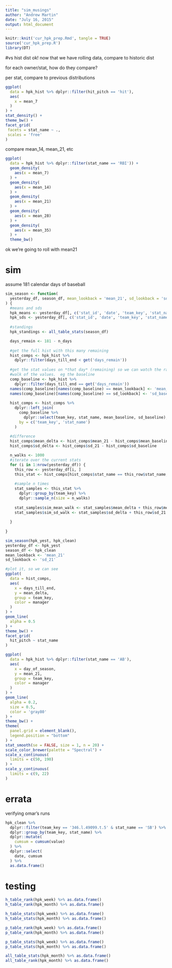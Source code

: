```yaml
---
title: "sim_musings"
author: "Andrew Martin"
date: "July 16, 2015"
output: html_document
---
```



```r
knitr::knit('cur_hpk_prep.Rmd', tangle = TRUE)
source('cur_hpk_prep.R')
library(DT)
```


#vs hist dist
ok!  now that we have rolling data, compare to historic dist

for each owner/stat, how do they compare?

per stat, compare to previous distributions

```r
ggplot(
  data = hpk_hist %>% dplyr::filter(hit_pitch == 'hit'),
  aes(
    x = mean_7
  )
) +
stat_density() +
theme_bw() +
facet_grid(
 facets = stat_name ~ .,
 scales = 'free'
)
```

compare mean_14, mean_21, etc
```r

ggplot(  
  data = hpk_hist %>% dplyr::filter(stat_name == 'RBI')) +
  geom_density(
    aes(x = mean_7)
  ) +
  geom_density(
    aes(x = mean_14)
  ) +  
  geom_density(
    aes(x = mean_21)
  ) +  
  geom_density(
    aes(x = mean_28)
  ) + 
  geom_density(
    aes(x = mean_35)
  ) +   
  theme_bw()

```

ok we're going to roll with mean21

# sim
assume 181 calendar days of baseball

```r

sim_season <- function(
  yesterday_df, season_df, mean_lookback = 'mean_21', sd_lookback = 'sd_21'
) {
  #means and sds
  hpk_means <- yesterday_df[, c('stat_id', 'date', 'team_key', 'stat_name', 'hit_pitch', mean_lookback)]
  hpk_sds <- yesterday_df[, c('stat_id', 'date', 'team_key', 'stat_name', 'hit_pitch', sd_lookback)]
  
  #standings
  hpk_standings <- all_table_stats(season_df)

  days_remain <- 181 - n_days
  
  #get the full hist with this many remaining
  hist_comps <- hpk_hist %>%
    dplyr::filter(days_till_end < get('days_remain'))
  
  #get the stat values on *that day* (remaining) so we can watch the random
  #walk of the values.  eg the baseline
  comp_baseline <- hpk_hist %>%
    dplyr::filter(days_till_end == get('days_remain'))
  names(comp_baseline)[names(comp_baseline) == mean_lookback] <- 'mean_baseline'
  names(comp_baseline)[names(comp_baseline) == sd_lookback] <- 'sd_baseline'
  
  hist_comps <- hist_comps %>%
    dplyr::left_join(
      comp_baseline %>% 
        dplyr::select(team_key, stat_name, mean_baseline, sd_baseline),
      by = c('team_key', 'stat_name')
    )
  
  #difference
  hist_comps$mean_delta <- hist_comps$mean_21 - hist_comps$mean_baseline
  hist_comps$sd_delta <- hist_comps$sd_21 - hist_comps$sd_baseline

  n_walks <- 1000
  #iterate over the current stats
  for (i in 1:nrow(yesterday_df)) {
    this_row <- yesterday_df[i, ]
    this_stat <- hist_comps[hist_comps$stat_name == this_row$stat_name, ]
    
    #sample n times
    stat_samples <- this_stat %>%
      dplyr::group_by(team_key) %>%
      dplyr::sample_n(size = n_walks)
    
    stat_samples$sim_mean_walk <- stat_samples$mean_delta + this_row$mean_21
    stat_samples$sim_sd_walk <- stat_samples$sd_delta + this_row$sd_21
    
  }
  
}

sim_season(hpk_yest, hpk_clean)
yesterday_df <- hpk_yest
season_df <- hpk_clean
mean_lookback <- 'mean_21'
sd_lookback <- 'sd_21'

#plot it, so we can see
ggplot(
  data = hist_comps,
  aes(
    x = days_till_end,
    y = mean_delta,
    group = team_key,
    color = manager
  )
) + 
geom_line(
  alpha = 0.5
) +
theme_bw() +
facet_grid(
  hit_pitch ~ stat_name
)

```

```r

ggplot(
  data = hpk_hist %>% dplyr::filter(stat_name == 'AB'),
  aes(
    x = day_of_season,
    y = mean_21,
    group = team_key,
    color = manager
  )
) +
geom_line(
  alpha = 0.2,
  size = 0.5,
  color = 'gray80'
) +
theme_bw() +
theme(
  panel.grid = element_blank(),
  legend.position = "bottom"
) +
stat_smooth(se = FALSE, size = 1, n = 20) +
scale_color_brewer(palette = "Spectral") +
scale_x_continuous(
  limits = c(50, 190)
) +
scale_y_continuous(
  limits = c(9, 22)
)


```


# errata
verifying omar's runs
```r
hpk_clean %>%
  dplyr::filter(team_key == '346.l.49099.t.5' & stat_name == 'SB') %>%
  dplyr::group_by(team_key, stat_name) %>%
  dplyr::mutate(
    cumsum = cumsum(value)
  ) %>%
  dplyr::select(
    date, cumsum
  ) %>%
  as.data.frame()

```









# testing 

```r

h_table_rank(hpk_week) %>% as.data.frame()
h_table_rank(hpk_month) %>% as.data.frame()

h_table_stats(hpk_week) %>% as.data.frame()
h_table_stats(hpk_month) %>% as.data.frame()

p_table_rank(hpk_week) %>% as.data.frame()
p_table_rank(hpk_month) %>% as.data.frame()

p_table_stats(hpk_week) %>% as.data.frame()
p_table_stats(hpk_month) %>% as.data.frame()

all_table_stats(hpk_month) %>% as.data.frame()
all_table_rank(hpk_month) %>% as.data.frame()

```
